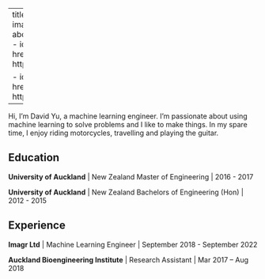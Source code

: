 
---
title: "Home"
image: images/photo_by_pat.jpg
about:
  template: trestles 
  links:
    - icon: twitter
      text: Twitter
      href: https://twitter.com/hyu754

    - icon: github 
      text: github 
      href: https://github.com/higgsboost

---

:::{#hero-heading}

Hi, I'm David Yu, a machine learning engineer. I'm passionate about using machine learning to solve problems and I like to make things. In my spare time, I enjoy riding motorcycles, travelling and playing the guitar.


## Education

**University of Auckland** | New Zealand 
Master of Engineering | 2016 - 2017 

**University of Auckland** | New Zealand 
Bachelors of Engineering (Hon) | 2012 - 2015 

## Experience

**Imagr Ltd** | Machine Learning Engineer | September 2018 - September 2022

**Auckland Bioengineering Institute** | Research Assistant |  Mar 2017 – Aug 2018

:::


